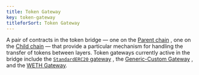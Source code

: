 ```yaml
---
title: Token Gateway
key: token-gateway
titleforSort: Token Gateway
---
```


A pair of contracts in the token bridge — one on the [Parent chain](/intro/glossary#parent-chain) , one on the [Child chain](/intro/glossary#child-chain) — that
provide a particular mechanism for handling the transfer of tokens between layers. Token gateways currently active in the bridge include the
[`StandardERC20` gateway](/intro/glossary#standarderc20-gateway) , the [Generic-Custom Gateway](/intro/glossary#genericcustom-gateway) , and the
[WETH Gateway](/intro/glossary#weth-gateway).
